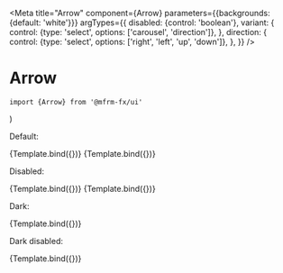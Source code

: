 
<Meta
  title="Arrow"
  component={Arrow}
  parameters={{backgrounds: {default: 'white'}}}
  argTypes={{
    disabled: {control: 'boolean'},
    variant: {
      control: {type: 'select', options: ['carousel', 'direction']},
    },
    direction: {
      control: {type: 'select', options: ['right', 'left', 'up', 'down']},
    },
  }}
/>

# Arrow

`import {Arrow} from '@mfrm-fx/ui'`

  <div className={globalClass}>
    <Arrow {...args} />
  </div>
)

Default:

<Canvas>
  <Story
    name="carousel"
    args={{label: 'Default carousel arrow button', variant: 'carousel'}}
  >
    {Template.bind({})}
  </Story>
  <Story name="direction" args={{label: 'Default direction arrow button'}}>
    {Template.bind({})}
  </Story>
</Canvas>

Disabled:

<Canvas>
  <Story
    name="disabled-carousel"
    args={{
      label: 'Disabled carousel arrow button',
      variant: 'carousel',
      disabled: true,
    }}
  >
    {Template.bind({})}
  </Story>
  <Story
    name="disabled-direction"
    args={{label: 'Disabled direction arrow button', disabled: true}}
  >
    {Template.bind({})}
  </Story>
</Canvas>

Dark:

<Canvas>
  <Story
    name="dark"
    args={{label: 'Dark arrow button', dark: true}}
    parameters={{backgrounds: {default: 'darkBlue'}}}
  >
    {Template.bind({})}
  </Story>
</Canvas>

Dark disabled:

<Canvas>
  <Story
    name="disabled-dark"
    args={{label: 'Dark arrow button', dark: true, disabled: true}}
    parameters={{backgrounds: {default: 'darkBlue'}}}
  >
    {Template.bind({})}
  </Story>
</Canvas>
